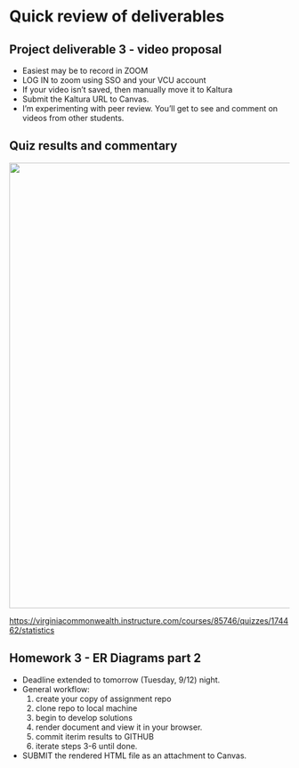 
# Quick review of deliverables

## Project deliverable 3 - video proposal

- Easiest may be to record in ZOOM
- LOG IN to zoom using SSO and your VCU account
- If your video isn't saved, then manually move it to Kaltura
- Submit the Kaltura URL to Canvas.
- I'm experimenting with peer review.  You'll get to see and comment on videos from other students.

## Quiz results and commentary

![](assets/quiz1-summary-stats.png){width=800 fig-align="center"}

<https://virginiacommonwealth.instructure.com/courses/85746/quizzes/174462/statistics>

## Homework 3 - ER Diagrams part 2

- Deadline extended to tomorrow (Tuesday, 9/12) night.
- General workflow:
    1. create your copy of assignment repo
    2. clone repo to local machine
    3. begin to develop solutions
    4. render document and view it in your browser.
    5. commit iterim results to GITHUB
    6. iterate steps 3-6 until done.
- SUBMIT the rendered HTML file as an attachment to Canvas.

